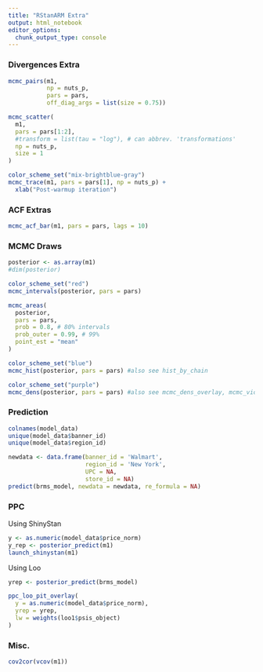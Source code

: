 ```yaml
---
title: "RStanARM Extra"
output: html_notebook
editor_options: 
  chunk_output_type: console
---
```


### Divergences Extra

```r
mcmc_pairs(m1, 
           np = nuts_p, 
           pars = pars,  
           off_diag_args = list(size = 0.75))
```

```r
mcmc_scatter(
  m1,
  pars = pars[1:2],
  #transform = list(tau = "log"), # can abbrev. 'transformations'
  np = nuts_p,
  size = 1
)
```

```r
color_scheme_set("mix-brightblue-gray")
mcmc_trace(m1, pars = pars[1], np = nuts_p) +
  xlab("Post-warmup iteration")
```

### ACF Extras

```r
mcmc_acf_bar(m1, pars = pars, lags = 10)
```


### MCMC Draws

```r
posterior <- as.array(m1)
#dim(posterior)
```

```r
color_scheme_set("red")
mcmc_intervals(posterior, pars = pars)
```

```r
mcmc_areas(
  posterior,
  pars = pars,
  prob = 0.8, # 80% intervals
  prob_outer = 0.99, # 99%
  point_est = "mean"
)
```

```r
color_scheme_set("blue")
mcmc_hist(posterior, pars = pars) #also see hist_by_chain
```

```r
color_scheme_set("purple")
mcmc_dens(posterior, pars = pars) #also see mcmc_dens_overlay, mcmc_violin, 
```


### Prediction

```r
colnames(model_data)
unique(model_data$banner_id)
unique(model_data$region_id)

newdata <- data.frame(banner_id = 'Walmart', 
                      region_id = 'New York',
                      UPC = NA,
                      store_id = NA)
predict(brms_model, newdata = newdata, re_formula = NA)
```

### PPC

Using ShinyStan
```r
y <- as.numeric(model_data$price_norm)
y_rep <- posterior_predict(m1)
launch_shinystan(m1)
```

Using Loo

```r
yrep <- posterior_predict(brms_model)

ppc_loo_pit_overlay(
  y = as.numeric(model_data$price_norm),
  yrep = yrep,
  lw = weights(loo1$psis_object)
)
```

### Misc.

```r
cov2cor(vcov(m1))
```
